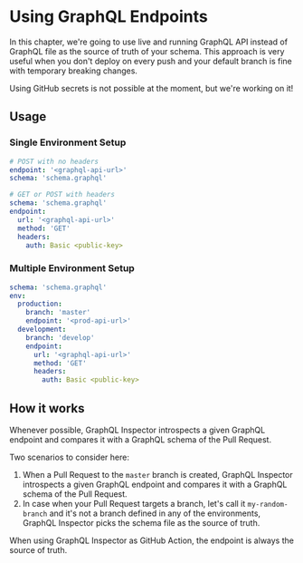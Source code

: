 
# Using GraphQL Endpoints

In this chapter, we're going to use live and running GraphQL API instead of GraphQL file as the source of truth of your schema.
This approach is very useful when you don't deploy on every push and your default branch is fine with temporary breaking changes.

<Callout type="info">
Using GitHub secrets is not possible at the moment, but we're working on it!
</Callout>

## Usage

### Single Environment Setup

```yaml
# POST with no headers
endpoint: '<graphql-api-url>'
schema: 'schema.graphql'

# GET or POST with headers
schema: 'schema.graphql'
endpoint:
  url: '<graphql-api-url>'
  method: 'GET'
  headers:
    auth: Basic <public-key>
```

### Multiple Environment Setup

```yaml
schema: 'schema.graphql'
env:
  production:
    branch: 'master'
    endpoint: '<prod-api-url>'
  development:
    branch: 'develop'
    endpoint:
      url: '<graphql-api-url>'
      method: 'GET'
      headers:
        auth: Basic <public-key>
```

## How it works

Whenever possible, GraphQL Inspector introspects a given GraphQL endpoint and compares it with a GraphQL schema of the Pull Request.

Two scenarios to consider here:

1. When a Pull Request to the `master` branch is created, GraphQL Inspector introspects a given GraphQL endpoint and compares it with a GraphQL schema of the Pull Request.
2. In case when your Pull Request targets a branch, let's call it `my-random-branch` and it's not a branch defined in any of the environments, GraphQL Inspector picks the schema file as the source of truth.

<Callout type="info">
When using GraphQL Inspector as GitHub Action, the endpoint is always the source of truth.
</Callout>
